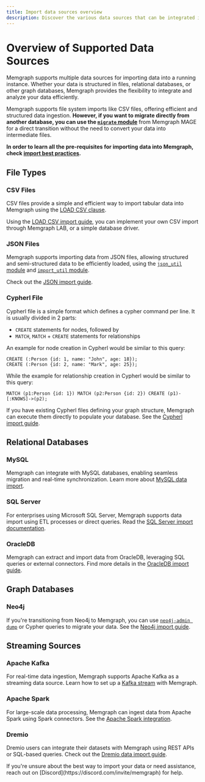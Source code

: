 ```yaml
---
title: Import data sources overview
description: Discover the various data sources that can be integrated into Memgraph for a seamless graph computing experience.
---
```



# Overview of Supported Data Sources

Memgraph supports multiple data sources for importing data into a running instance. Whether your data is structured in files, 
relational databases, or other graph databases, Memgraph provides the flexibility to integrate and analyze your data efficiently.

Memgraph supports file system imports like CSV files, offering efficient and structured data ingestion. **However,
if you want to migrate directly from another database, you can use the
[`migrate` module](/advanced-algorithms/available-algorithms/migrate)** from Memgraph MAGE for a direct transition
without the need to convert your data into intermediate files.

<Callout>

**In order to learn all the pre-requisites for importing data into Memgraph, check
[import best practices](/data-migration/best-practices).**

</Callout>

## File Types

### CSV Files

CSV files provide a simple and efficient way to import tabular data into Memgraph 
using the [LOAD CSV clause](/querying/clauses/load-csv). 

Using the [LOAD CSV import guide](/data-migration/csv), 
you can implement your own CSV import through Memgraph LAB, or a simple database driver.


### JSON Files

Memgraph supports importing data from JSON files, allowing structured and semi-structured data to be 
efficiently loaded, using the [`json_util` module](/advanced-algorithms/available-algorithms/json_util) 
and [`import_util` module](/advanced-algorithms/available-algorithms/import_util).

Check out the [JSON import guide](/data-migration/json).

### Cypherl File
Cypherl file is a simple format which defines a cypher command per line. It is usually divided in 2 parts:
- `CREATE` statements for nodes, followed by 
- `MATCH`, `MATCH` + `CREATE` statements for relationships

An example for node creation in Cypherl would be similar to this query:
```cypher
CREATE (:Person {id: 1, name: "John", age: 18});
CREATE (:Person {id: 2, name: "Mark", age: 25});
```

While the example for relationship creation in Cypherl would be similar to this query:
```cypher
MATCH (p1:Person {id: 1}) MATCH (p2:Person {id: 2}) CREATE (p1)-[:KNOWS]->(p2);
```

If you have existing Cypherl files defining your graph structure, Memgraph can execute them directly to
populate your database. See the [Cypherl import guide](/data-migration/cypherl).

## Relational Databases

### MySQL

Memgraph can integrate with MySQL databases, enabling seamless migration and real-time synchronization. Learn more about [MySQL data import](#).

### SQL Server

For enterprises using Microsoft SQL Server, Memgraph supports data import using ETL processes or direct queries. Read the [SQL Server import documentation](#).

### OracleDB

Memgraph can extract and import data from OracleDB, leveraging SQL queries or external connectors. Find more details in the [OracleDB import guide](#).

## Graph Databases

### Neo4j

If you're transitioning from Neo4j to Memgraph, you can use [`neo4j-admin dump`](#) or Cypher queries to migrate your data. See the [Neo4j import guide](#).

## Streaming Sources

### Apache Kafka

For real-time data ingestion, Memgraph supports Apache Kafka as a streaming data source. Learn how to set up a [Kafka stream](#) with Memgraph.

### Apache Spark

For large-scale data processing, Memgraph can ingest data from Apache Spark using Spark connectors. See the [Apache Spark integration](#).

### Dremio

Dremio users can integrate their datasets with Memgraph using REST APIs or SQL-based queries. Check out the [Dremio data import guide](#).

<Callout type="info">
If you're unsure about the best way to import your data or need assistance, reach out on [Discord](https://discord.com/invite/memgraph) for help.
</Callout>


